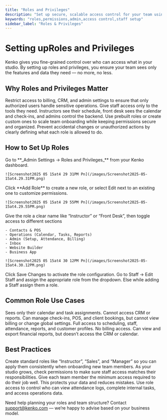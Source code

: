 ```yaml
---
title: "Roles and Privileges"
description: "Set up secure, scalable access control for your team using roles and privileges in Kenko."
keywords: "roles,permissions,admin,access control,staff setup"
sidebar_label: "Roles & Privileges"
---
```



# Setting upRoles and Privileges

Kenko gives you fine-grained control over who can access what in your studio. By setting up roles and privileges, you ensure your team sees only the features and data they need — no more, no less.

## Why Roles and Privileges Matter

<AccordionGroup>
  <Accordion title="Protect Sensitive Information" icon="lock">
    Restrict access to billing, CRM, and admin settings to ensure that only authorized users handle sensitive operations.
  </Accordion>
  <Accordion title="Streamline Staff Workflows" icon="layer-group">
    Give staff access only to the tools they need. Instructors see their schedule, front desk sees the calendar and check-ins, and admins control the backend.
  </Accordion>
  <Accordion title="Support Team Growth" icon="users">
    Use prebuilt roles or create custom ones to scale team onboarding while keeping permissions secure and organized.
  </Accordion>
  <Accordion title="Avoid Operational Errors" icon="triangle-exclamation">
    Prevent accidental changes or unauthorized actions by clearly defining what each role is allowed to do.
  </Accordion>
</AccordionGroup>

## How to Set Up Roles

<Steps>
  <Step title="Navigate to Roles and Privileges">
    Go to **_Admin Settings → Roles and Privileges_** from your Kenko dashboard.

    ![Screenshot2025 05 15at4 29 31PM Pn](/images/Screenshot2025-05-15at4.29.31PM.png)
  </Step>
  <Step title="Create or Edit a Role">
    Click **Add Role** to create a new role, or select Edit next to an existing one to customize permissions.

    ![Screenshot2025 05 15at4 29 55PM Pn](/images/Screenshot2025-05-15at4.29.55PM.png)
  </Step>
  <Step title="Set Name and Permissions">
    Give the role a clear name like “Instructor” or “Front Desk”, then toggle access to different sections

    - Contacts & POS
    - Operations (Calendar, Tasks, Reports)
    - Admin (Setup, Attendance, Billing)
    - Inbox
    - Website Builder
    - Business App

    ![Screenshot2025 05 15at4 30 12PM Pn](/images/Screenshot2025-05-15at4.30.12PM.png)
  </Step>
  <Step title="Save Changes">
    Click Save Changes to activate the role configuration.
  </Step>
  <Step title="Assign to Staff">
    Go to Staff → Edit Staff and assign the appropriate role from the dropdown. Else while adding a Staff assign them a role.
  </Step>
</Steps>

## Common Role Use Cases

<CardGroup cols={2}>
  <Card title="Instructor" icon="user">
    Sees only their calendar and task assignments. Cannot access CRM or reports.
  </Card>
  <Card title="Receptionist" icon="badge-check">
    Can manage check-ins, POS, and client bookings, but cannot view billing or change global settings.
  </Card>
  <Card title="Studio Admin" icon="user">
    Full access to scheduling, staff, attendance, reports, and customer profiles. No billing access.
  </Card>
  <Card title="Finance Manager" icon="credit-card">
    Can view and export financial reports, but doesn’t access the CRM or calendar.
  </Card>
</CardGroup>

## Best Practices

<AccordionGroup>
  <Accordion title="Use Templates for Common Roles" icon="list">
    Create standard roles like “Instructor”, “Sales”, and “Manager” so you can apply them consistently when onboarding new team members.
  </Accordion>
  <Accordion title="Review Roles Every Quarter" icon="rotate">
    As your studio grows, check permissions to make sure staff access matches their responsibilities.
  </Accordion>
  <Accordion title="Don’t Over-Permission" icon="eye">
    Give each team member the minimum access required to do their job well. This protects your data and reduces mistakes.
  </Accordion>
  <Accordion title="Combine with Attendance & Tasks" icon="circle-check">
    Use role access to control who can view attendance logs, complete internal tasks, and access operations data.
  </Accordion>
</AccordionGroup>

Need help planning your roles and team structure? Contact [support@kenko.com](mailto:support@kenko.com) — we’re happy to advise based on your business model.